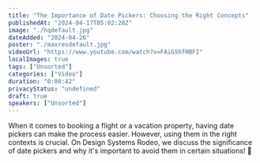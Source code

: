 ```yaml
---
title: "The Importance of Date Pickers: Choosing the Right Concepts"
publishedAt: "2024-04-17T05:02:28Z"
image: "./hqdefault.jpg"
dateAdded: "2024-04-26"
poster: "./maxresdefault.jpg"
videoUrl: "https://www.youtube.com/watch?v=FAiG5hfHBFI"
localImages: true
tags: ["Unsorted"]
categories: ["Video"]
duration: "0:00:42"
privacyStatus: "undefined"
draft: true
speakers: ["Unsorted"]
---
```

When it comes to booking a flight or a vacation property, having date pickers can make the process easier. However, using them in the right contexts is crucial. On Design Systems Rodeo, we discuss the significance of date pickers and why it's important to avoid them in certain situations! 📅
